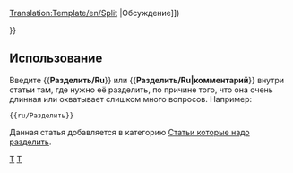 [[Translation:Template/en/Split]]
<noinclude></noinclude>{{en/ambox| type  = move
| image = Split.png
| text  = <strong>Разделить</strong><br>Было высказано предположение, что данная страница будет разбита на несколько страниц. ([[en/{{{discuss|{{TALKPAGENAME}}}}}|Обсуждение]])<p>{{{1|}}}</p>
}}<includeonly>{{{2|[[Category:en/Articles to be split]]}}}</includeonly><noinclude>

==Использование==
Введите <nowiki>{{</nowiki>'''Разделить/Ru'''<nowiki>}}</nowiki> или <nowiki>{{</nowiki>'''Разделить/Ru|комментарий'''<nowiki>}}</nowiki> внутри статьи там, где нужно её разделить, по причине того, что она очень длинная или охватывает слишком много вопросов. Например: 
<pre>{{ru/Разделить}}</pre>
Данная статья добавляется в категорию [[:Category:en/Articles to be split|Статьи которые надо разделить]].

[[Category:ru/Шаблоны|T]][[Category:ru/Окна сообщений|T]]</noinclude>